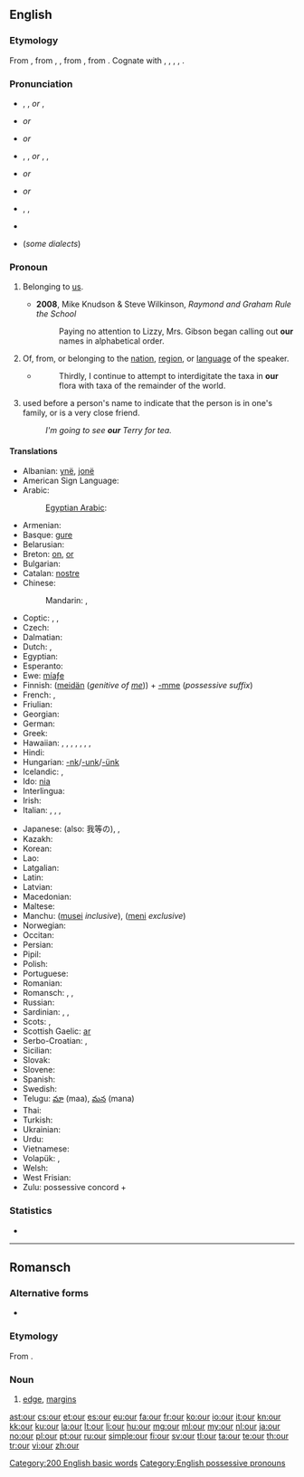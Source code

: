 ==English==
{{wikipedia}}

===Etymology===
From {{etyl|enm}} {{term|oure|lang=enm}}, from {{etyl|ang}} {{term|ure|ūre||lang=ang}}, {{term|user|ūser|our|lang=ang}}, from {{proto|gem-pro|unseraz|of us, our|lang=en}}, from {{proto|ine-pro|no-s-ero-|our|lang=en}}. Cognate with {{fy}} {{term|ús||our|lang=fy}}, {{nds}} {{term|uns||our|lang=nds}}, {{nl}} {{term|onze||our|lang=nl}}, {{de}} {{term|unser||our|lang=de}}, {{da}} {{term|vor||our|lang=da}}.

===Pronunciation===
; {{a|UK}}
* {{enPR|ouər}}, {{IPA|/ˈaʊə(ɹ)/}}, {{X-SAMPA|/"aU@r/}} ''or'' {{IPA|/ɑː(ɹ)/}}, {{X-SAMPA|/A:(\r)/}}
* {{homophones|hour}} ''or'' {{homophones|are}}
* {{rhymes|aʊər}} ''or'' {{rhymes|-ɑː(ɹ)}}

; {{a|US}}
* {{enPR|our}}, {{IPA|/ˈaʊɚ/}}, {{X-SAMPA|/"aU@`/}} ''or'' {{enPR|ar}}, {{IPA|/ɑɹ/|[ɑɹ]|[ɑ˞]}}, {{X-SAMPA|/Ar/}}
* {{audio|en-us-our.ogg|Audio (US)}} ''or'' {{audio|en-us-our-2.ogg|Audio (US)}}
* {{rhymes|aʊər}} ''or'' {{rhymes|ɑː(ɹ)}}

; {{a|AusE}}
* {{enPR|ou(ə)}}, {{IPA|/æɔ(ə)/}}, {{X-SAMPA|/{O(@)/}}
* {{rhymes|aʊ}}
* {{homophones|ow}} (''some dialects'')

===Pronoun===
{{en-pron|desc=possessive pronoun}}

# {{context|attributive}} Belonging to [[us]].
#* '''2008''', Mike Knudson & Steve Wilkinson, ''Raymond and Graham Rule the School''
#*: Paying no attention to Lizzy, Mrs. Gibson began calling out '''our''' names in alphabetical order.
# Of, from, or belonging to the [[nation]], [[region]], or [[language]] of the speaker.
#* {{RQ:Schuster Hepaticae V|viii}}
#*: Thirdly, I continue to attempt to interdigitate the taxa in '''our''' flora with taxa of the remainder of the world.
# {{Northern England|Scotland}} used before a person's name to indicate that the person is in one's family, or is a very close friend.
#: ''I'm going to see '''our''' Terry for tea.''

====Translations====
{{trans-top|belonging to us}}
* Albanian: [[ynë]], [[jonë]]
* American Sign Language: {{tø|ase|FlatB@IpsiChest-FingerUpPalmAcross RoundHoriz FlatB@ContraChest-FingerUpPalmAside|xs=American Sign Language}}
* Arabic: {{t-|ar|نا|alt=ـنا|tr=-naa}}
*: [[Egyptian Arabic]]: {{tø|arz|ـنا|tr=naa|sc=Arab}}
* Armenian: {{t-|hy|մեր|tr=mer}}
* Basque: [[gure]]
* Belarusian: {{t-|be|наш|tr=naš|xs=Belarusian}}
* Breton: [[on]], [[or]]
* Bulgarian: {{t+|bg|наш|tr=naš}}
* Catalan: [[nostre]]
* Chinese:
*: Mandarin: {{t-|cmn|我們|alt=我們的|sc=Hani}}, {{t-|cmn|我们|alt=我们的|tr=wǒmen-de|sc=Hani}}
* Coptic: {{tø|cop|ⲡⲉⲛ|m|tr=pen}}, {{tø|cop|ⲧⲉⲛ|f|tr=ten}}, {{tø|cop|ⲛⲉⲛ|m|f|p|tr=nen}}
* Czech: {{t+|cs|náš|m}}
* Dalmatian: {{tø|dlm|nuester}}
* Dutch: {{t+|nl|ons}}, {{t+|nl|onze}}
* Egyptian: {{tø|egy|𓈖𓏥|tr=n}}
* Esperanto: {{t-|eo|nia|xs=Esperanto}}
* Ewe: [[míaƒe]]
* Finnish: ([[meidän]] (''genitive of [[me]]'')) + [[-mme#Finnish|-mme]] (''possessive suffix'') <!-- The following belongs in the Finnish entry, not here:
*: '''Note: ''' ''In standard Finnish, the possessive suffix is compulsory and the genitive of the personal pronoun optional. In colloquial Finnish, usually only '''meidän''' (or its colloquial or dialectal variants, '''meiän''', '''myön''') is used.'' -->
* French: {{t+|fr|notre}}, {{t+|fr|nos}}
* Friulian: {{tø|fur|nestri}}
* Georgian: {{t-|ka|ჩვენი|tr=č'veni|sc=Geor|xs=Georgian}}
* German: {{t+|de|unser}}
* Greek: {{t-|el|μας|sc=Grek}}
* Hawaiian: {{qualifier|dual, exclusive}} {{tø|haw|ko}} {{tø|haw|māua}}, {{tø|haw|kā}} {{tø|haw|māua}}, {{qualifier|dual, inclusive}} {{tø|haw|ko}} {{tø|haw|kāua}}, {{tø|haw|kā}} {{tø|haw|kāua}}, {{qualifier|plural, exclusive}} {{tø|haw|ko}} {{tø|haw|mākou}}, {{tø|haw|kā}} {{tø|haw|mākou}}, {{qualifier|plural, inclusive}} {{tø|haw|ko}} {{tø|haw|kākou}}, {{tø|haw|kā}} {{tø|haw|kākou}}
* Hindi: {{t-|hi|हमारा|tr=hamārā|xs=Hindi}}
* Hungarian: [[-nk]]/[[-unk]]/[[-ünk]]
* Icelandic: {{t+|is|okkar}}, {{t+|is|vor}}
* Ido: [[nia]]
* Interlingua: {{t-|ia|nostre}}
* Irish: {{t-|ga|ár|xs=Irish}}
* Italian: {{t+|it|nostro|m|s|alt=il nostro}}, {{t+|it|nostra|f|s|alt=la nostra}}, {{t+|it|nostri|m|p|alt=i nostri}}, {{t+|it|nostre|f|p|alt=le nostre}}
{{trans-mid}}
* Japanese: {{t-|ja|私たち|alt=私たちの|tr=わたしたちの, watashitachi-no}} (also: 我等の), {{t-|ja|我ら|alt=我らの|tr=われらの, warera-no}}, {{t-|ja|我々|alt=我々の|tr=われわれの, wareware-no}}
* Kazakh: {{t|kk|біздің|tr=bizdiñ|sc=Cyrl|xs=Kazakh}}
* Korean: {{t+|ko|우리|alt=우리의|tr=uri-ui|sc=Hang}}
* Lao: {{t-|lo|ຂອງພວກເຮົາ|tr=khööng phöök-hao|sc=Laoo|xs=Lao}}
* Latgalian: {{tø|ltg|myusu}}
* Latin: {{t+|la|noster|m}}
* Latvian: {{t-|lv|mūsu}}
* Macedonian: {{t-|mk|наш|tr=naš}}
* Maltese: {{t-|mt|tagħna}}
* Manchu: ([[musei]] ''inclusive''), ([[meni]] ''exclusive'')
* Norwegian: {{t+|no|vår}}
* Occitan: {{t-|oc|nòstre}}
* Persian: {{t+|fa|ما|tr=mâ|xs=Persian}}
* Pipil: {{tø|ppl|tu}}
* Polish: {{t+|pl|nasz|m|s}} <!-- The following belongs at [[nasz]], not here: [[nasza]] {{f}}, [[nasze]] {{n}}, [[nasi]] {{m|p}} (people), [[nasze]] {{p}} (all others) -->
* Portuguese: {{t+|pt|nosso|m|s}} <!-- The following belongs at [[nosso]], not here: [[nossa]] {{f}}, [[nossos]] {{m|p}}, [[nossas]] {{f|p}} -->
* Romanian: {{t-|ro|nostru|m|s}}
* Romansch: {{t-|rm|noss}}, {{t-|rm|nies}}, {{t-|rm|nos}}
* Russian: {{t+|ru|наш|tr=naš}}
* Sardinian: {{t-|sc|nostru}}, {{t-|sc|noltru}}, {{t-|sc|nostu}}
* Scots: {{tø|sco|oor}}, {{tø|sco|wir}}
* Scottish Gaelic: [[ar#Scottish Gaelic|ar]]
* Serbo-Croatian: {{t-|sh|наш|sc=Cyrl|xs=Serbo-Croatian}}, {{t-|sh|naš|xs=Serbo-Croatian}}
* Sicilian: {{t+|scn|nostru}}
* Slovak: {{t-|sk|náš}}
* Slovene: {{t+|sl|naš|m|s}} <!-- The following belongs at [[naš]], not here: [[naša]] {{f}}, [[naše]] {{n}}, [[naši]] {{m|p}}, [[naše]] {{f|p}}, [[naša]] {{n|p}} -->
* Spanish: {{t+|es|nuestro|m|s}}
* Swedish: {{t+|sv|vår|c|s}}
* Telugu: [[మా]] (maa), [[మన]] (mana)
* Thai: {{t-|th|ของเรา|tr=kŏng rao}}
* Turkish: {{t+|tr|bizim}}
* Ukrainian: {{t-|uk|наш|tr=naš|xs=Ukrainian}}
* Urdu: {{t+|ur|ہمارا|tr=hamārā|xs=Urdu}}
* Vietnamese: {{t-|vi|của chúng tôi|xs=Vietnamese}}
* Volapük: {{t+|vo|obsik|xs=Volapük}}, {{t-|vo|obas}}
* Welsh: {{t-|cy|ein}}
* West Frisian: {{t+|fy|ús|xs=West Frisian}}
* Zulu: possessive concord + {{t|zu|ithu|alt=-ithu}}
{{trans-bottom}}

===Statistics===
* {{rank|do|has|could|63|our|than|some|other}}

[[Category:200 English basic words]]
[[Category:English possessive pronouns]]

----

==Romansch==

===Alternative forms===
* {{qualifier|Rumantsch Grischun|Sursilvan|Sutsilvan|Puter|Vallader}} {{l|rm|ur}}

===Etymology===
From {{etyl|la|rm}} {{term|ora|ōra|lang=la}}.

===Noun===
{{rm-noun|m}}

# {{context|Surmiran|lang=rm}} [[edge]], [[margins]]

[[ast:our]]
[[cs:our]]
[[et:our]]
[[es:our]]
[[eu:our]]
[[fa:our]]
[[fr:our]]
[[ko:our]]
[[io:our]]
[[it:our]]
[[kn:our]]
[[kk:our]]
[[ku:our]]
[[la:our]]
[[lt:our]]
[[li:our]]
[[hu:our]]
[[mg:our]]
[[ml:our]]
[[my:our]]
[[nl:our]]
[[ja:our]]
[[no:our]]
[[pl:our]]
[[pt:our]]
[[ru:our]]
[[simple:our]]
[[fi:our]]
[[sv:our]]
[[tl:our]]
[[ta:our]]
[[te:our]]
[[th:our]]
[[tr:our]]
[[vi:our]]
[[zh:our]]